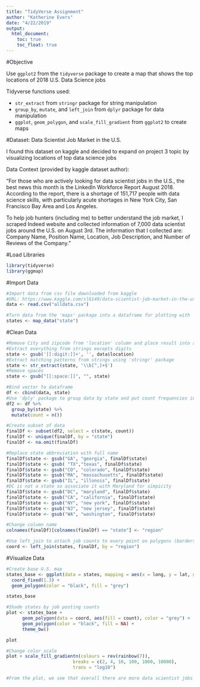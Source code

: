 ```yaml
---
title: "TidyVerse Assignment"
author: "Katherine Evers"
date: "4/22/2019"
output:  
  html_document:  
    toc: true  
    toc_float: true 
---
```

#Objective

Use `ggplot2` from the `tidyverse` package to create a map that shows the top locations of 2018 U.S. Data Science jobs

Tidyverse functions used:  

* `str_extract` from `stringr` package for string manipulation  
* `group_by`, `mutate`, and `left_join` from `dplyr` package for data manipulation  
* `ggplot`, `geom_polygon`, and `scale_fill_gradient` from `ggplot2` to create maps


#Dataset: Data Scientist Job Market in the U.S.

I found this dataset on kaggle and decided to expand on project 3 topic by visualizing locations of top data science jobs

Data Context (provided by kaggle dataset author):  

"For those who are actively looking for data scientist jobs in the U.S., the best news this month is the LinkedIn Workforce Report August 2018. According to the report, there is a shortage of 151,717 people with data science skills, with particularly acute shortages in New York City, San Francisco Bay Area and Los Angeles.

To help job hunters (including me) to better understand the job market, I scraped Indeed website and collected information of 7,000 data scientist jobs around the U.S. on August 3rd. The information that I collected are: Company Name, Position Name, Location, Job Description, and Number of Reviews of the Company."


#Load Libraries
```r
library(tidyverse)
library(ggmap)
```

#Import Data
```r
#Import data from csv file downloaded from kaggle
#URL: https://www.kaggle.com/sl6149/data-scientist-job-market-in-the-us/version/4
data <- read.csv("alldata.csv")

#Turn data from the 'maps' package into a dataframe for plotting with 'ggplot2'
states <- map_data("state")
```

#Clean Data
```r
#Remove City and zipcode from 'location' column and place result into a new vector
#Extract everything from strings excepts digits
state <- gsub('[[:digit:]]+', '', data$location)
#Extract matching patterns from strings using 'stringr' package
state <- str_extract(state, '\\b[^,]+$')
#Remove spaces
state <- gsub("[[:space:]]", "", state)

#Bind vector to dataframe
df <- cbind(data, state)
#Use 'dply' package to group data by state and put count frequencies in new variable
df2 <- df %>%
  group_by(state) %>% 
  mutate(count = n())

#Create subset of data
finalDf <- subset(df2, select = c(state, count))
finalDf <- unique(finalDf, by = "state")
finalDf <- na.omit(finalDf)

#Replace state abbreviation with full name
finalDf$state <- gsub("GA", "georgia", finalDf$state)
finalDf$state <- gsub( "TX","texas", finalDf$state)
finalDf$state <- gsub("CO", "colorado", finalDf$state)
finalDf$state <- gsub("MA", "massachusetts", finalDf$state)
finalDf$state <- gsub("IL", "illonois", finalDf$state)
#DC is not a state so associate it with Maryland for simpicity
finalDf$state <- gsub("DC", "maryland", finalDf$state)
finalDf$state <- gsub("CA", "california", finalDf$state)
finalDf$state <- gsub("NY", "new york", finalDf$state)
finalDf$state <- gsub("NJ", "new jersey", finalDf$state)
finalDf$state <- gsub("WA", "washington", finalDf$state)

#Change column name
colnames(finalDf)[colnames(finalDf) == "state"] <- "region"

#Use left_join to attach job counts to every point on polygons (borders) of the states
coord <- left_join(states, finalDf, by = "region")
```


#Visualize Data
```r
#Create base U.S. map
states_base <- ggplot(data = states, mapping = aes(x = long, y = lat, group = group)) + 
  coord_fixed(1.3) + 
  geom_polygon(color = "black", fill = "grey")

states_base 

#Shade states by job posting counts
plot <- states_base + 
      geom_polygon(data = coord, aes(fill = count), color = "grey") +
      geom_polygon(color = "black", fill = NA) +
      theme_bw()

plot

#Change color scale
plot + scale_fill_gradientn(colours = rev(rainbow(7)),
                         breaks = c(2, 4, 10, 100, 1000, 10000),
                         trans = "log10")

#From the plot, we see that overall there are more data scientist jobs postings for locations on the east and west coasts than in the south (with the exception of New Jersey)

```

